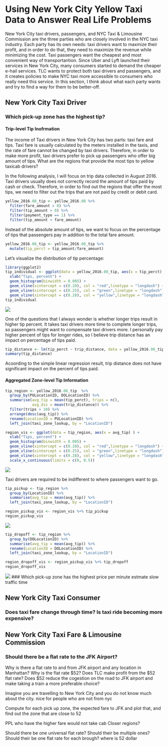 # Using New York City Yellow Taxi Data to Answer Real Life Problems {#chapter2}

New York City taxi drivers, passengers, and NYC Taxi & Limousine Commission are the three parties who are closely involved in the NYC taxi industry. Each party has its own needs: taxi drivers want to maxmize their profit, and in order to do that, they need to maximize the revenue while minimizing the cost. Taxi passengers want the cheapest and most convenient way of transportantion. Since Uber and Lyft launched their services in New York City, many consumers started to demand the cheaper e-hail services. TLC wants to protect both taxi drivers and passengers, and it creates policies to make NYC taxi more accessible to consumers who really need this service. In this section, I think about what each party wants and try to find a way for them to be better-off. 

## New York City Taxi Driver
### Which pick-up zone has the highest tip?
#### Trip-level Tip Inofrmation
The income of Taxi drivers in New York City has two parts: taxi fare and tips. Taxi fare is usually calculated by the meters installed in the taxis, and the rate of fare cannot be changed by taxi drivers. Therefore, in order to make more profit, taxi drivers prefer to pick up passengers who offer big amount of tips. What are the regions that provide the most tips to yellow taxicab drivers?

In the following analysis, I will focus on trip data collected in August 2016. Taxi drivers usually does not correctly record the amount of tips paid by cash or check. Therefore, in order to find out the regions that offer the most tips, we need to filter out the trips that are not paid by credit or debit card.

```r
yellow_2016.08_tip <- yellow_2016.08 %>%
  filter(fare_amount > 0) %>%
  filter(tip_amount > 0) %>%
  filter(payment_type == 1) %>%
  filter(tip_amount < fare_amount)
```

Instead of the absolute amount of tips, we want to focus on the percentage of tips that passengers pay in addition to the total fare amount. 

```r
yellow_2016.08_tip <- yellow_2016.08_tip %>%
  mutate(tip_perct = tip_amount/fare_amount)
```

Let's visualize the distribution of tip percentage:
```r
library(ggplot2)
tip_individual <- ggplot(data = yellow_2016.08_tip, aes(x = tip_perct) ) +
  xlab("Tips, percent") +
  geom_histogram(binwidth = 0.005) + 
  geom_vline(xintercept = c(0.20), col = "red",linetype = "longdash") +
  geom_vline(xintercept = c(0.25), col = "green",linetype = "longdash") +
  geom_vline(xintercept = c(0.28), col = "yellow",linetype = "longdash")
tip_individual
```
![](figure/tip_individual.jpeg)

One of the questions that I always wonder is whether longer trips result in higher tip percent. It takes taxi drivers more time to complete longer trips, so passengers might want to compensate taxi drivers more. I personally pay higher percent of tips for longer rides, so I believe trip distance has an impact on percentage of tips paid.

```r
tip_distance <- lm(tip_perct ~ trip_distance, data = yellow_2016.08_tip)
summary(tip_distance)
```

Acoording to the simple linear regression result, trip distance does not have significant impact on the percent of tips paid.

#### Aggregated Zone-level Tip Information

```r
tip_region <- yellow_2016.08_tip  %>%
  group_by(PULocationID, DOLocationID) %>%
  summarise(avg_tip = mean(tip_perct), trips = n(),
            avg_dis = mean(trip_distance)) %>%
  filter(trips > 10) %>%
  arrange(desc(avg_tip)) %>%
  rename(LocationID = PULocationID) %>%
  left_join(taxi_zone_lookup, by = "LocationID")
```

```r
region_vis <- ggplot(data = tip_region, aes(x = avg_tip) ) +
  xlab("Tips, percent") +
  geom_histogram(binwidth = 0.005) + 
  geom_vline(xintercept = c(0.20), col = "red",linetype = "longdash") +
  geom_vline(xintercept = c(0.25), col = "green",linetype = "longdash") +
  geom_vline(xintercept = c(0.28), col = "yellow",linetype = "longdash") + 
  scale_x_continuous(limits = c(0, 0.5))
```
![](figure/region_vis.jpeg)

Taxi drivers are required to be indifferent to where passengers want to go.

```r
tip_pickup <- tip_region %>%
  group_by(LocationID) %>%
  summarise(avg_tip = mean(avg_tip)) %>%
  left_join(taxi_zone_lookup, by = "LocationID")

region_pickup_vis <- region_vis %+% tip_pickup
region_pickup_vis
```
![](figure/region_pickup.jpeg)

```r
tip_dropoff <- tip_region %>%
  group_by(DOLocationID) %>%
  summarise(avg_tip = mean(avg_tip)) %>% 
  rename(LocationID = DOLocationID) %>%
  left_join(taxi_zone_lookup, by = "LocationID")

region_dropoff_vis <- region_pickup_vis %+% tip_dropoff
region_dropoff_vis
```
![](figure/region_dropoff.jpeg)
### Which pick-up zone has the highest price per minute
estmate slow traffic time


## New York City Taxi Consumer
### Does taxi fare change through time? Is taxi ride becoming more expensive?





## New York City Taxi Fare & Limousine Commission
### Should there be a flat rate to the JFK Airport?

Why is there a flat rate to and from JFK airport and any location in Manhattan? Why is the flat rate \$52? Does TLC make profit from the \$52 flat rate? Does \$52 reduce the cogestion on the road to JFK airport and make taking a train a more preferable choice?

Imagine you are travelling to New York City and you do not know much about the city. 
nice for people who are not from nyc

Compute for each pick up zone, the expected fare to JFK and plot that, and find out the zone that are close to 52

PPL who have the higher fare would not take cab
Closer regions?

Should there be one universal flat rate? Should their be multiple ones? Should their be one flat rate for each brough?
where is 52 dollar


